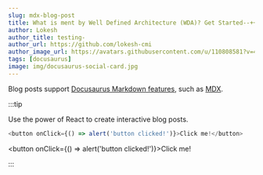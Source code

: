 ```yaml
---
slug: mdx-blog-post
title: What is ment by Well Defined Architecture (WDA)? Get Started--++MDX Blog Post
author: Lokesh
author_title: testing-
author_url: https://github.com/lokesh-cmi
author_image_url: https://avatars.githubusercontent.com/u/110808581?v=4
tags: [docusaurus]
image: img/docusaurus-social-card.jpg
---
```


Blog posts support [Docusaurus Markdown features](https://docusaurus.io/docs/markdown-features), such as [MDX](https://mdxjs.com/).

:::tip

Use the power of React to create interactive blog posts.

```js
<button onClick={() => alert('button clicked!')}>Click me!</button>
```

<button onClick={() => alert('button clicked!')}>Click me!</button>

:::
